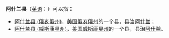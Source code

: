 '''阿什兰县'''（[[英语|英语]]：'''{{lang|en|Ashland County}}'''）可以指：
*[[阿什兰县_(俄亥俄州)|阿什兰县 (俄亥俄州)]]，[[美国|美国]][[俄亥俄州|俄亥俄州]]的一个县，县治[[阿什兰_(俄亥俄州)|阿什兰]]；
*[[阿什兰县_(威斯康星州)|阿什兰县 (威斯康星州)]]，[[美国|美国]][[威斯康星州|威斯康星州]]的一个县，县治[[阿什兰_(威斯康星州)|阿什兰]]。
{{disambig|A阿什兰县|Cat=四字县名消歧义}}